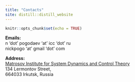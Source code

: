 ```yaml
---
title: "Contacts"
site: distill::distill_website
---
```


```r
knitr::opts_chunk$set(echo = TRUE)
```

**Emails:**\
n 'dot' pogodaev 'at' icc 'dot' ru\
nickpogo 'at' gmail 'dot' com

**Address:**\
[Matrosov Institute for System Dynamics and Control Theory](http://idstu.irk.ru/)\
134 Lermontov Street,\
664033 Irkutsk, Russia
